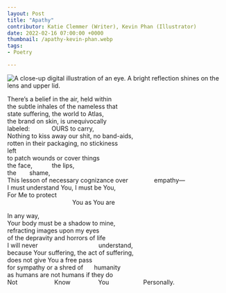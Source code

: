 ---
layout: Post
title: "Apathy"
contributor: Katie Clemmer (Writer), Kevin Phan (Illustrator)
date: 2022-02-16 07:00:00 +0000
thumbnail: /apathy-kevin-phan.webp
tags: 
- Poetry

---
<img src="{{ site.baseurl }}/uploads/2022/apathy-kevin-phan.jpg"
    alt="A close-up digital illustration of an eye. A bright reflection shines on the lens and upper lid."
    class="w450" />

There’s a belief in the air, held within<br />
the subtle inhales of the nameless that<br />
state suffering, the world to Atlas, <br />
the brand on skin, is unequivocally<br />
labeled:<span style="padding-left: 50px">OURS to carry,</span><br />
Nothing to kiss away our shit, no band-aids,<br />
rotten in their packaging, no stickiness <br />
left<br />
to patch wounds or cover things<br />
the face,<span style="padding-left: 45px">the lips,</span><br />
the<span style="padding-left: 30px">shame,</span><br />
This lesson of necessary cognizance over<span style="padding-left: 60px">empathy&mdash;</span><br />
I must understand You, I must be You,<br />
For Me to protect<br />
<span style="padding-left: 150px">You as You are</span>

In any way,<br />
Your body must be a shadow to mine,<br />
refracting images upon my eyes<br />
of the depravity and horrors of life<br />
I will never<span style="padding-left: 140px">understand,</span><br />
because Your suffering, the act of suffering,<br />
does not give You a free pass<br />
for sympathy or a shred of<span style="padding-left: 25px">humanity</span><br />
as humans are not humans if they do<br />
Not<span style="padding-left: 85px">Know</span> <span style="padding-left: 60px">You</span> <span style="padding-left: 75px">Personally.</span>
